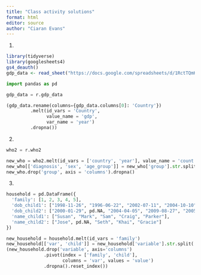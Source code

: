 ```yaml
---
title: "Class activity solutions"
format: html
editor: source
author: "Ciaran Evans"
---
```


1.  

```r
library(tidyverse)
library(googlesheets4)
gs4_deauth()
gdp_data <- read_sheet("https://docs.google.com/spreadsheets/d/1RctTQmKB0hzbm1E8rGcufYdMshRdhmYdeL29nXqmvsc/pub?gid=0")
```

```python
import pandas as pd

gdp_data = r.gdp_data

(gdp_data.rename(columns={gdp_data.columns[0]: 'Country'})
         .melt(id_vars = 'Country',
               value_name = 'gdp',
               var_name = 'year')
         .dropna())
```

2.  

```python
who2 = r.who2

new_who = who2.melt(id_vars = ['country', 'year'], value_name = 'count', var_name = 'group')
new_who[['diagnosis', 'sex', 'age_group']] = new_who['group'].str.split('_', expand=True)
new_who.drop('group', axis = 'columns').dropna()
```

3.  

```python
household = pd.DataFrame({
  'family': [1, 2, 3, 4, 5],
  'dob_child1': ["1998-11-26", "1996-06-22", "2002-07-11", "2004-10-10", "2000-12-05"],
  'dob_child2': ["2000-01-29", pd.NA, "2004-04-05", "2009-08-27", "2005-02-28"],
  'name_child1': ["Susan", "Mark", "Sam", "Craig", "Parker"],
  'name_child2': ["Jose", pd.NA, "Seth", "Khai", "Gracie"]
})

new_household = household.melt(id_vars = 'family')
new_household[['var', 'child']] = new_household['variable'].str.split('_', expand=True)
(new_household.drop('variable', axis='columns')
              .pivot(index = ['family', 'child'], 
                     columns = 'var', values = 'value')
              .dropna().reset_index())
```
